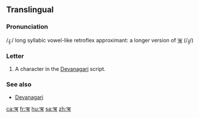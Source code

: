 {{Devanagari character info|hex=960|name=DEVANAGARI LETTER VOCALIC RR|image=[[File:Devanagari rii.svg|100px]]}}
==Translingual==

===Pronunciation===
/ɻ̩ː/ long syllabic vowel-like retroflex approximant: a longer version of [[ऋ]] (/ɻ̩/)

===Letter===
{{mul-Deva|ṝ}}

# A character in the [[Devanagari]] script.

===See also===
* [[w:Devanagari|Devanagari]]

[[ca:ॠ]]
[[fr:ॠ]]
[[hu:ॠ]]
[[sa:ॠ]]
[[zh:ॠ]]